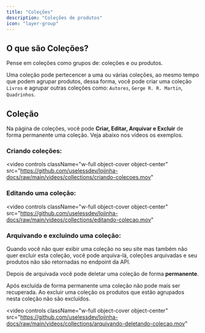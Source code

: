```yaml
---
title: "Coleções"
description: "Coleções de produtos"
icon: "layer-group"
---
```


## O que são Coleções?

Pense em coleções como grupos de: coleções e ou produtos.

Uma coleção pode pertecencer a uma ou várias coleções, ao mesmo tempo que podem agrupar produtos,
dessa forma, você pode criar uma coleção `Livros` e agrupar outras coleções como: `Autores`,
`Gerge R. R. Martin`, `Quadrinhos`.

## Coleção

Na página de coleções, você pode **Criar, Editar, Arquivar e Excluir** de forma permanente uma coleção. Veja abaixo
nos vídeos os exemplos.

### Criando coleções:

<video
  controls
  className="w-full object-cover object-center"
  src="https://github.com/uselessdev/lojinha-docs/raw/main/videos/collections/criando-colecoes.mov"
></video>

### Editando uma coleção:

<video
  controls
  className="w-full object-cover object-center"
  src="https://github.com/uselessdev/lojinha-docs/raw/main/videos/collections/editando-colecao.mov"
></video>

### Arquivando e excluindo uma coleção:

Quando você não quer exibir uma coleção no seu site mas também não quer excluir esta coleção, você
pode arquiva-lá, coleções arquivadas e seu produtos não são retornadas no endpoint da API.

Depois de arquivada você pode deletar uma coleção de forma **permanente**.

<Warning>
  Após excluída de forma permanente uma coleção não pode mais ser recuperada.
</Warning>

<Note>
  Ao excluir uma coleção os produtos que estão agrupados nesta coleção não são
  excluídos.
</Note>

<video
  controls
  className="w-full object-cover object-center"
  src="https://github.com/uselessdev/lojinha-docs/raw/main/videos/collections/arquivando-deletando-colecao.mov"
></video>
